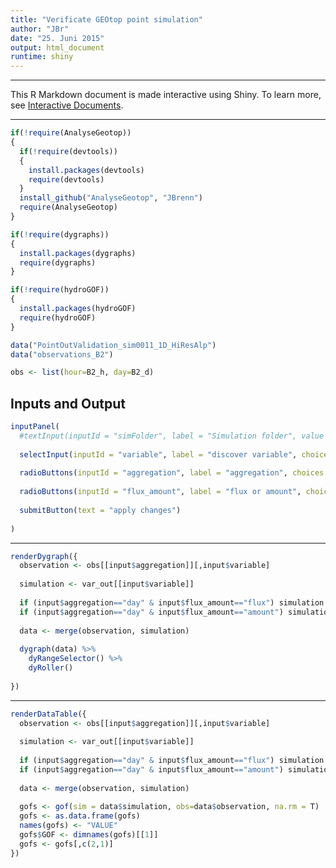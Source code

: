 ```yaml
---
title: "Verificate GEOtop point simulation"
author: "JBr"
date: "25. Juni 2015"
output: html_document
runtime: shiny
---
```


***

This R Markdown document is made interactive using Shiny. To learn more, see [Interactive Documents](http://rmarkdown.rstudio.com/authoring_shiny.html).

***

```r


if(!require(AnalyseGeotop))
{
  if(!require(devtools))
  {
    install.packages(devtools)
    require(devtools)
  }
  install_github("AnalyseGeotop", "JBrenn")
  require(AnalyseGeotop)
}

if(!require(dygraphs))
{
  install.packages(dygraphs)
  require(dygraphs)
}

if(!require(hydroGOF))
{
  install.packages(hydroGOF)
  require(hydroGOF)
}

data("PointOutValidation_sim0011_1D_HiResAlp")
data("observations_B2")

obs <- list(hour=B2_h, day=B2_d)

```

## Inputs and Output

```r
inputPanel(
  #textInput(inputId = "simFolder", label = "Simulation folder", value = "")
  
  selectInput(inputId = "variable", label = "discover variable", choices = names(B2_d)),
  
  radioButtons(inputId = "aggregation", label = "aggregation", choices = c("hour","day"), selected = "day", inline = FALSE),
  
  radioButtons(inputId = "flux_amount", label = "flux or amount", choices = c("flux","amount"), selected = "flux", inline = FALSE),
  
  submitButton(text = "apply changes")
  
)

```

***

```r

renderDygraph({
  observation <- obs[[input$aggregation]][,input$variable]
  
  simulation <- var_out[[input$variable]]
  
  if (input$aggregation=="day" & input$flux_amount=="flux") simulation <- aggregate(simulation, as.Date(time(simulation)), mean) 
  if (input$aggregation=="day" & input$flux_amount=="amount") simulation <- aggregate(simulation, as.Date(time(simulation)), sum)
  
  data <- merge(observation, simulation)
  
  dygraph(data) %>%
    dyRangeSelector() %>%
    dyRoller()
    
})

```

***

```r

renderDataTable({
  observation <- obs[[input$aggregation]][,input$variable]
  
  simulation <- var_out[[input$variable]]
  
  if (input$aggregation=="day" & input$flux_amount=="flux") simulation <- aggregate(simulation, as.Date(time(simulation)), mean) 
  if (input$aggregation=="day" & input$flux_amount=="amount") simulation <- aggregate(simulation, as.Date(time(simulation)), sum)
  
  data <- merge(observation, simulation)
  
  gofs <- gof(sim = data$simulation, obs=data$observation, na.rm = T)
  gofs <- as.data.frame(gofs)
  names(gofs) <- "VALUE"
  gofs$GOF <- dimnames(gofs)[[1]]
  gofs <- gofs[,c(2,1)]
})

```
